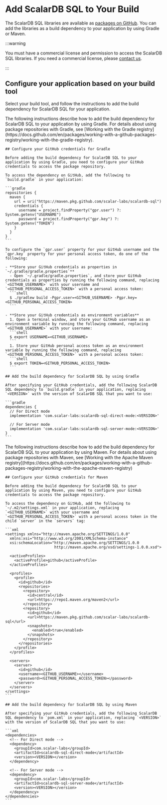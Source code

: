 # Add ScalarDB SQL to Your Build


The ScalarDB SQL libraries are available as [packages on GitHub](https://github.com/orgs/scalar-labs/packages?repo_name=scalardb-sql). You can add the libraries as a build dependency to your application by using Gradle or Maven.

:::warning

You must have a commercial license and permission to access the ScalarDB SQL libraries. If you need a commercial license, please [contact us](https://scalar-labs.com/contact_us/).

:::

## Configure your application based on your build tool

Select your build tool, and follow the instructions to add the build dependency for ScalarDB SQL for your application.

<Tabs groupId="build_dependency" queryString>
  <TabItem value="Gradle" label="Gradle" default>
    The following instructions describe how to add the build dependency for ScalarDB SQL to your application by using Gradle. For details about using package repositories with Gradle, see [Working with the Gradle registry](https://docs.github.com/en/packages/working-with-a-github-packages-registry/working-with-the-gradle-registry).

    ## Configure your GitHub credentials for Gradle

    Before adding the build dependency for ScalarDB SQL to your application by using Gradle, you need to configure your GitHub credentials to access the package repository.

    To access the dependency on GitHub, add the following to `build.gradle` in your application:

    ```gradle
    repositories {
      maven {
        url = uri("https://maven.pkg.github.com/scalar-labs/scalardb-sql")
        credentials {
          username = project.findProperty("gpr.user") ?: System.getenv("USERNAME")
          password = project.findProperty("gpr.key") ?: System.getenv("TOKEN")
        }
      }
    }
    ```

    To configure the `gpr.user` property for your GitHub username and the `gpr.key` property for your personal access token, do one of the following:

    - **Store your GitHub credentials as properties in `~/.gradle/gradle.properties`**
      - Open `~/.gradle/gradle.properties`, and store your GitHub credentials as properties by running the following command, replacing `<GITHUB_USERNAME>` with your username and `<GITHUB_PERSONAL_ACCESS_TOKEN>` with a personal access token:
      ```shell
      $ ./gradlew build -Pgpr.user=<GITHUB_USERNAME> -Pgpr.key=<GITHUB_PERSONAL_ACCESS_TOKEN>
      ```

    - **Store your GitHub credentials as environment variables**
      1. Open a terminal window, and store your GitHub username as an environment variable by running the following command, replacing `<GITHUB_USERNAME>` with your username:
      ```shell
      $ export USERNAME=<GITHUB_USERNAME>
      ```
      1. Store your GitHub personal access token as an environment variable by running the following command, replacing `<GITHUB_PERSONAL_ACCESS_TOKEN>` with a personal access token:
      ```shell
      $ export TOKEN=<GITHUB_PERSONAL_ACCESS_TOKEN>
      ```

    ## Add the build dependency for ScalarDB SQL by using Gradle

    After specifying your GitHub credentials, add the following ScalarDB SQL dependency to `build.gradle` in your application, replacing `<VERSION>` with the version of ScalarDB SQL that you want to use:

    ```gradle
    dependencies {
      // For Direct mode
      implementation 'com.scalar-labs:scalardb-sql-direct-mode:<VERSION>'

      // For Server mode
      implementation 'com.scalar-labs:scalardb-sql-server-mode:<VERSION>'
    }
    ```
  </TabItem>
  <TabItem value="Maven" label="Maven">
    The following instructions describe how to add the build dependency for ScalarDB SQL to your application by using Maven. For details about using package repositories with Maven, see [Working with the Apache Maven registry](https://docs.github.com/en/packages/working-with-a-github-packages-registry/working-with-the-apache-maven-registry)

    ## Configure your GitHub credentials for Maven

    Before adding the build dependency for ScalarDB SQL to your application by using Maven, you need to configure your GitHub credentials to access the package repository.

    To access the dependency on GitHub, add the following to `~/.m2/settings.xml` in your application, replacing `<GITHUB_USERNAME>` with your username and `<GITHUB_PERSONAL_ACCESS_TOKEN>` with a personal access token in the child `server` in the `servers` tag:

    ```xml
    <settings xmlns="http://maven.apache.org/SETTINGS/1.0.0"
      xmlns:xsi="http://www.w3.org/2001/XMLSchema-instance"
      xsi:schemaLocation="http://maven.apache.org/SETTINGS/1.0.0
                          http://maven.apache.org/xsd/settings-1.0.0.xsd">

      <activeProfiles>
        <activeProfile>github</activeProfile>
      </activeProfiles>

      <profiles>
        <profile>
          <id>github</id>
          <repositories>
            <repository>
              <id>central</id>
              <url>https://repo1.maven.org/maven2</url>
            </repository>
            <repository>
              <id>github</id>
              <url>https://maven.pkg.github.com/scalar-labs/scalardb-sql</url>
              <snapshots>
                <enabled>true</enabled>
              </snapshots>
            </repository>
          </repositories>
        </profile>
      </profiles>

      <servers>
        <server>
          <id>github</id>
          <username><GITHUB_USERNAME></username>
          <password><GITHUB_PERSONAL_ACCESS_TOKEN></password>
        </server>
      </servers>
    </settings>
    ```

    ## Add the build dependency for ScalarDB SQL by using Maven

    After specifying your GitHub credentials, add the following ScalarDB SQL dependency to `pom.xml` in your application, replacing `<VERSION>` with the version of ScalarDB SQL that you want to use:

    ```xml
    <dependencies>
      <!-- For Direct mode -->
      <dependency>
        <groupId>com.scalar-labs</groupId>
        <artifactId>scalardb-sql-direct-mode</artifactId>
        <version><VERSION></version>
      </dependency>

      <!-- For Server mode -->
      <dependency>
        <groupId>com.scalar-labs</groupId>
        <artifactId>scalardb-sql-server-mode</artifactId>
        <version><VERSION></version>
      </dependency>
    </dependencies>
    ```
  </TabItem>
</Tabs>
